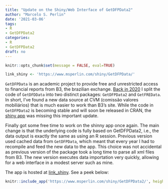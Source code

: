 ```yaml
---
title: "Update on the Shiny/Web Interface of GetDFPData2"
author: "Marcelo S. Perlin"
date: '2021-03-06'
tags:
- R
- GetDFPData2
categories:
- R
- GetDFPData2
draft: no
---
```


```r
knitr::opts_chunk$set(message = FALSE, eval=TRUE)

link_shiny <- 'https://www.msperlin.com/shiny/GetDFPData/'
```

`GetDFPData` is an academic project to provide free and unrestricted access to financial reports from B3, the brazilian exchange. 
[Back in 2020](https://www.msperlin.com/blog/post/2020-07-18-new_packages-getfredata-getdfpdata2/) I split the code of `GetDFDData` into two distinct packages: `GetDFPData2` and `GetFREData`. In short, I've found a new data source at CVM (comissão valores mobiliários) that is much easier to work than B3's site. While the code in `GetDFPData2` is becoming stable and will soon be released in CRAN, the [shiny app](https://www.msperlin.com/shiny/GetDFPData/) was missing this important update. 

Finally got some free time to work on the shinny app once again. The main change is that the underlying code is fully based on GetDFPData2, i.e., the data output is exactly the same as using an R session. Previous version used cached data from `GetDFPData`, which meant that every year I had to recompile and feed the new data to the app. This choice was not accidental as previous version of the package took a long time to parse all xml files from B3. The new version executes data importation very quickly, allowing for a web interface in a modest server such as mine. 

The app is hosted at [link_shiny](`r link_shiny`). See a peek below:

```r
knitr::include_app('https://www.msperlin.com/shiny/GetDFPData2/', height = "550px")
```

